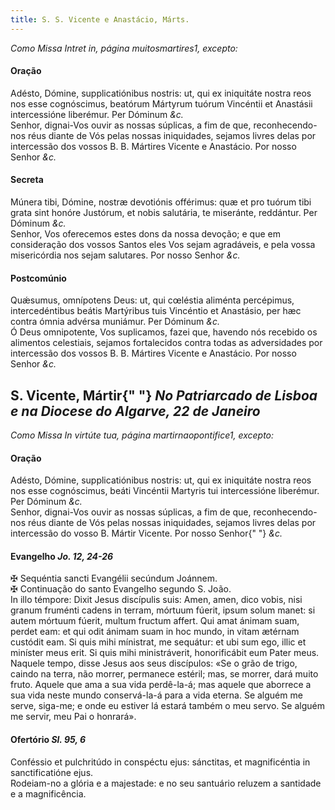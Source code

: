 ```yaml
---
title: S. S. Vicente e Anastácio, Márts.
---
```


<em>Como Missa Intret in, página muitosmartires1, excepto:</em>

<h4 class="text-center">Oração</h4>
<div class="container-fluid">
  <div class="row">
    <div class="col-6 dropcaps text-justify">
      Adésto, Dómine, supplicatiónibus nostris: ut, qui ex iniquitáte nostra
      reos nos esse cognóscimus, beatórum Mártyrum tuórum Vincéntii et Anastásii
      intercessióne liberémur. Per Dóminum <em>&c.</em>
    </div>
    <div class="col-6 dropcaps text-justify">
      Senhor, dignai-Vos ouvir as nossas súplicas, a fim de que,
      reconhecendo-nos réus diante de Vós pelas nossas iniquidades, sejamos
      livres delas por intercessão dos vossos B. B. Mártires Vicente e
      Anastácio. Por nosso Senhor <em>&c.</em>
    </div>
  </div>
</div>

<h4 class="text-center">Secreta</h4>
<div class="container-fluid">
  <div class="row">
    <div class="col-6 dropcaps text-justify">
      Múnera tibi, Dómine, nostræ devotiónis offérimus: quæ et pro tuórum tibi
      grata sint honóre Justórum, et nobis salutária, te miseránte, reddántur.
      Per Dóminum <em>&c.</em>
    </div>
    <div class="col-6 dropcaps text-justify">
      Senhor, Vos oferecemos estes dons da nossa devoção; e que em consideração
      dos vossos Santos eles Vos sejam agradáveis, e pela vossa misericórdia nos
      sejam salutares. Por nosso Senhor <em>&c.</em>
    </div>
  </div>
</div>

<h4 class="text-center">Postcomúnio</h4>
<div class="container-fluid">
  <div class="row">
    <div class="col-6 dropcaps text-justify">
      Quǽsumus, omnípotens Deus: ut, qui cœléstia aliménta percépimus,
      intercedéntibus beátis Martýribus tuis Vincéntio et Anastásio, per hæc
      contra ómnia advérsa muniámur. Per Dóminum <em>&c.</em>
    </div>
    <div class="col-6 dropcaps text-justify">
      Ó Deus omnipotente, Vos suplicamos, fazei que, havendo nós recebido os
      alimentos celestiais, sejamos fortalecidos contra todas as adversidades
      por intercessão dos vossos B. B. Mártires Vicente e Anastácio. Por nosso
      Senhor <em>&c.</em>
    </div>
  </div>
</div>

<h2 class="text-center">
  S. Vicente, Mártir{" "}
  <em>No Patriarcado de Lisboa e na Diocese do Algarve, 22 de Janeiro</em>
</h2>

<em>Como Missa In virtúte tua, página martirnaopontifice1, excepto:</em>

<h4 class="text-center">Oração</h4>
<div class="container-fluid">
  <div class="row">
    <div class="col-6 dropcaps text-justify">
      Adésto, Dómine, supplicatiónibus nostris: ut, qui ex iniquitáte nostra
      reos nos esse cognóscimus, beáti Vincéntii Martyris tui intercessióne
      liberémur. Per Dóminum <em>&c.</em>
    </div>
    <div class="col-6 dropcaps text-justify">
      Senhor, dignai-Vos ouvir as nossas súplicas, a fim de que,
      reconhecendo-nos réus diante de Vós pelas nossas iniquidades, sejamos
      livres delas por intercessão do vosso B. Mártir Vicente. Por nosso Senhor{" "}
      <em>&c.</em>
    </div>
  </div>
</div>

<h4 class="text-center">
  Evangelho <em>Jo. 12, 24-26</em>
</h4>
<div class="container-fluid">
  <div class="row">
    <div class="col-6 text-justify">
      <span class="text-danger">&#10016;</span> Sequéntia sancti Evangélii
      secúndum Joánnem.
    </div>
    <div class="col-6 text-justify">
      <span class="text-danger">&#10016;</span> Continuação do santo Evangelho
      segundo S. João.
    </div>
    <div class="col-6 dropcaps text-justify">
      In illo témpore: Dixit Jesus discípulis suis: Amen, amen, dico vobis, nisi
      granum fruménti cadens in terram, mórtuum fúerit, ipsum solum manet: si
      autem mórtuum fúerit, multum fructum affert. Qui amat ánimam suam, perdet
      eam: et qui odit ánimam suam in hoc mundo, in vitam ætérnam custódit eam.
      Si quis mihi mínistrat, me sequátur: et ubi sum ego, illic et miníster
      meus erit. Si quis mihi ministráverit, honorificábit eum Pater meus.
    </div>
    <div class="col-6 dropcaps text-justify">
      Naquele tempo, disse Jesus aos seus discípulos: «Se o grão de trigo,
      caindo na terra, não morrer, permanece estéril; mas, se morrer, dará muito
      fruto. Aquele que ama a sua vida perdê-la-á; mas aquele que aborrece a sua
      vida neste mundo conservá-la-á para a vida eterna. Se alguém me serve,
      siga-me; e onde eu estiver lá estará também o meu servo. Se alguém me
      servir, meu Pai o honrará».
    </div>
  </div>
</div>

<h4 class="text-center">
  Ofertório <em>Sl. 95, 6</em>
</h4>
<div class="container-fluid">
  <div class="row">
    <div class="col-6 dropcaps text-justify">
      Conféssio et pulchritúdo in conspéctu ejus: sánctitas, et magnificéntia in
      sanctificatióne ejus.
    </div>
    <div class="col-6 dropcaps text-justify">
      Rodeiam-no a glória e a majestade: e no seu santuário reluzem a santidade
      e a magnificência.
    </div>
  </div>
</div>

